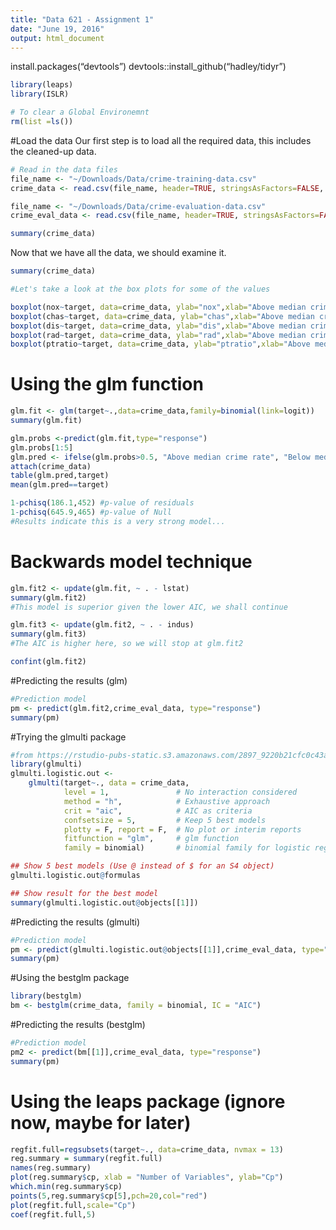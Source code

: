 ```yaml
---
title: "Data 621 - Assignment 1"
date: "June 19, 2016"
output: html_document
---
```


install.packages("devtools")
devtools::install_github("hadley/tidyr")
```r
library(leaps)
library(ISLR)

# To clear a Global Environemnt
rm(list =ls())
```

#Load the data
Our first step is to load all the required data, this includes the cleaned-up data.

```r
# Read in the data files 
file_name <- "~/Downloads/Data/crime-training-data.csv"
crime_data <- read.csv(file_name, header=TRUE, stringsAsFactors=FALSE, fileEncoding="latin1")

file_name <- "~/Downloads/Data/crime-evaluation-data.csv"
crime_eval_data <- read.csv(file_name, header=TRUE, stringsAsFactors=FALSE, fileEncoding="latin1")

summary(crime_data)
```

Now that we have all the data, we should examine it.

```r
summary(crime_data)

#Let's take a look at the box plots for some of the values

boxplot(nox~target, data=crime_data, ylab="nox",xlab="Above median crime rate? (0=No, 1=Yes)")
boxplot(chas~target, data=crime_data, ylab="chas",xlab="Above median crime rate? (0=No, 1=Yes)")
boxplot(dis~target, data=crime_data, ylab="dis",xlab="Above median crime rate? (0=No, 1=Yes)")
boxplot(rad~target, data=crime_data, ylab="rad",xlab="Above median crime rate? (0=No, 1=Yes)")
boxplot(ptratio~target, data=crime_data, ylab="ptratio",xlab="Above median crime rate? (0=No, 1=Yes)")
```
# Using the glm function
```r

glm.fit <- glm(target~.,data=crime_data,family=binomial(link=logit))
summary(glm.fit)

glm.probs <-predict(glm.fit,type="response")
glm.probs[1:5]
glm.pred <- ifelse(glm.probs>0.5, "Above median crime rate", "Below median crime rate")
attach(crime_data)
table(glm.pred,target)
mean(glm.pred==target)

1-pchisq(186.1,452) #p-value of residuals
1-pchisq(645.9,465) #p-value of Null
#Results indicate this is a very strong model...
```

# Backwards model technique
```r
glm.fit2 <- update(glm.fit, ~ . - lstat)
summary(glm.fit2)
#This model is superior given the lower AIC, we shall continue

glm.fit3 <- update(glm.fit2, ~ . - indus)
summary(glm.fit3)
#The AIC is higher here, so we will stop at glm.fit2

confint(glm.fit2)
```



#Predicting the results (glm)
```r

#Prediction model
pm <- predict(glm.fit2,crime_eval_data, type="response")
summary(pm)
```

#Trying the glmulti package
```r
#from https://rstudio-pubs-static.s3.amazonaws.com/2897_9220b21cfc0c43a396ff9abf122bb351.html
library(glmulti)
glmulti.logistic.out <-
    glmulti(target~., data = crime_data,
            level = 1,               # No interaction considered
            method = "h",            # Exhaustive approach
            crit = "aic",            # AIC as criteria
            confsetsize = 5,         # Keep 5 best models
            plotty = F, report = F,  # No plot or interim reports
            fitfunction = "glm",     # glm function
            family = binomial)       # binomial family for logistic regression

## Show 5 best models (Use @ instead of $ for an S4 object)
glmulti.logistic.out@formulas

## Show result for the best model
summary(glmulti.logistic.out@objects[[1]])

```

#Predicting the results (glmulti)
```r

#Prediction model
pm <- predict(glmulti.logistic.out@objects[[1]],crime_eval_data, type="response")
summary(pm)
```

#Using the bestglm package
```r
library(bestglm)
bm <- bestglm(crime_data, family = binomial, IC = "AIC")
```


#Predicting the results (bestglm)
```r

#Prediction model
pm2 <- predict(bm[[1]],crime_eval_data, type="response")
summary(pm)
```

# Using the leaps package (ignore now, maybe for later)
```r

regfit.full=regsubsets(target~., data=crime_data, nvmax = 13)
reg.summary = summary(regfit.full)
names(reg.summary)
plot(reg.summary$cp, xlab = "Number of Variables", ylab="Cp")
which.min(reg.summary$cp)
points(5,reg.summary$cp[5],pch=20,col="red")
plot(regfit.full,scale="Cp")
coef(regfit.full,5)
```
